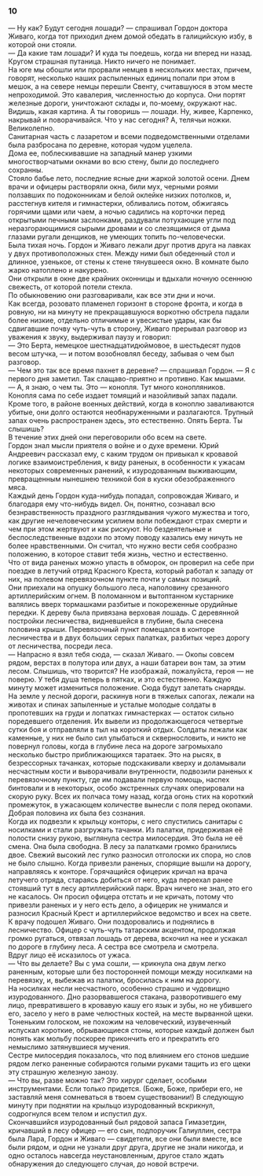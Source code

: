 ### 10 {-}

— Ну как? Будут сегодня лошади? — спрашивал Гордон доктора Живаго, когда тот приходил днем домой обедать в галицийскую избу, в которой они стояли.<br/> — Да какие там лошади? И куда ты поедешь, когда ни вперед ни назад. Кругом страшная путаница. Никто ничего не понимает.<br/> На юге мы обошли или прорвали немцев в нескольких местах, причем, говорят, несколько наших распыленных единиц попали при этом в мешок, а на севере немцы перешли Свенту, считавшуюся в этом месте непроходимой. Это кавалерия, численностью до корпуса. Они портят железные дороги, уничтожают склады и, по-моему, окружают нас. Видишь, какая картина. А ты говоришь — лошади. Ну, живее, Карпенко, накрывай и поворачивайся. Что у нас сегодня? А, телячьи ножки. Великолепно.<br/> Санитарная часть с лазаретом и всеми подведомственными отделами была разбросана по деревне, которая чудом уцелела.<br/> Дома ее, поблескивавшие на западный манер узкими многостворчатыми окнами во всю стену, были до последнего сохранны.<br/> Стояло бабье лето, последние ясные дни жаркой золотой осени. Днем врачи и офицеры растворяли окна, били мух, черными роями ползавших по подоконникам и белой оклейке низких потолков, и, расстегнув кителя и гимнастерки, обливались потом, обжигаясь горячими щами или чаем, а ночью садились на корточки перед открытыми печными заслонками, раздували потухающие угли под неразгорающимися сырыми дровами и со слезящимися от дыма глазами ругали денщиков, не умеющих топить по-человечески.<br/> Была тихая ночь. Гордон и Живаго лежали друг против друга на лавках у двух противоположных стен. Между ними был обеденный стол и длинное, узенькое, от стены к стене тянувшееся окно. В комнате было жарко натоплено и накурено.<br/> Они открыли в окне две крайних оконницы и вдыхали ночную осеннюю свежесть, от которой потели стекла.<br/> По обыкновению они разговаривали, как все эти дни и ночи.<br/> Как всегда, розовато пламенел горизонт в стороне фронта, и когда в ровную, ни на минуту не прекращавшуюся воркотню обстрела падали более низкие, отдельно отличимые и увесистые удары, как бы сдвигавшие почву чуть-чуть в сторону, Живаго прерывал разговор из уважения к звуку, выдерживал паузу и говорил:<br/> — Это Берта, немецкое шестнадцатидюймовое, в шестьдесят пудов весом штучка, — и потом возобновлял беседу, забывая о чем был разговор.<br/> — Чем это так все время пахнет в деревне? — спрашивал Гордон. — Я с первого дня заметил. Так слащаво-приятно и противно. Как мышами.<br/> — А, я знаю, о чем ты. Это — конопля. Тут много конопляников. Конопля сама по себе издает томящий и назойливый запах падали. Кроме того, в районе военных действий, когда в коноплю заваливаются убитые, они долго остаются необнаруженными и разлагаются. Трупный запах очень распространен здесь, это естественно. Опять Берта. Ты слышишь?<br/> В течение этих дней они переговорили обо всем на свете.<br/> Гордон знал мысли приятеля о войне и о духе времени. Юрий Андреевич рассказал ему, с каким трудом он привыкал к кровавой логике взаимоистребления, к виду раненых, в особенности к ужасам некоторых современных ранений, к изуродованным выживающим, превращенным нынешнею техникой боя в куски обезображенного мяса.<br/> Каждый день Гордон куда-нибудь попадал, сопровождая Живаго, и благодаря ему что-нибудь видел. Он, понятно, сознавал всю безнравственность праздного разглядывания чужого мужества и того, как другие нечеловеческим усилием воли побеждают страх смерти и чем при этом жертвуют и как рискуют. Но бездеятельные и беспоследственные вздохи по этому поводу казались ему ничуть не более нравственными. Он считал, что нужно вести себя сообразно положению, в которое ставит тебя жизнь, честно и естественно.<br/> Что от вида раненых можно упасть в обморок, он проверил на себе при поездке в летучий отряд Красного Креста, который работал к западу от них, на полевом перевязочном пункте почти у самых позиций.<br/> Они приехали на опушку большого леса, наполовину срезанного артиллерийским огнем. В поломанном и вытоптанном кустарнике валялись вверх тормашками разбитые и покореженные орудийные передки. К дереву была привязана верховая лошадь. С деревянной постройки лесничества, видневшейся в глубине, была снесена половина крыши. Перевязочный пункт помещался в конторе лесничества и в двух больших серых палатках, разбитых через дорогу от лесничества, посреди леса.<br/> — Напрасно я взял тебя сюда, — сказал Живаго. — Окопы совсем рядом, верстах в полутора или двух, а наши батареи вон там, за этим лесом. Слышишь, что творится? Не изображай, пожалуйста, героя — не поверю. У тебя душа теперь в пятках, и это естественно. Каждую минуту может измениться положение. Сюда будут залетать снаряды.<br/> На земле у лесной дороги, раскинув ноги в тяжелых сапогах, лежали на животах и спинах запыленные и усталые молодые солдаты в пропотевших на груди и лопатках гимнастерках — остаток сильно поредевшего отделения. Их вывели из продолжающегося четвертые сутки боя и отправляли в тыл на короткий отдых. Солдаты лежали как каменные, у них не было сил улыбаться и сквернословить, и никто не повернул головы, когда в глубине леса на дороге загромыхало несколько быстро приближающихся таратаек. Это на рысях, в безрессорных тачанках, которые подскакивали кверху и доламывали несчастным кости и выворачивали внутренности, подвозили раненых к перевязочному пункту, где им подавали первую помощь, наспех бинтовали и в некоторых, особо экстренных случаях оперировали на скорую руку. Всех их полчаса тому назад, когда огонь стих на короткий промежуток, в ужасающем количестве вынесли с поля перед окопами. Добрая половина их была без сознания.<br/> Когда их подвезли к крыльцу конторы, с него спустились санитары с носилками и стали разгружать тачанки. Из палатки, придерживая её полости снизу рукою, выглянула сестра милосердия. Это была не её смена. Она была свободна. В лесу за палатками громко бранились двое. Свежий высокий лес гулко разносил отголоски их спора, но слов не было слышно. Когда привезли раненых, спорящие вышли на дорогу, направляясь к конторе. Горячащийся офицерик кричал на врача летучего отряда, стараясь добиться от него, куда переехал ранее стоявший тут в лесу артиллерийский парк. Врач ничего не знал, это его не касалось. Он просил офицера отстать и не кричать, потому что привезли раненых и у него есть дело, а офицерик не унимался и разносил Красный Крест и артиллерийское ведомство и всех на свете. К врачу подошел Живаго. Они поздоровались и поднялись в лесничество. Офицер с чуть-чуть татарским акцентом, продолжая громко ругаться, отвязал лошадь от дерева, вскочил на нее и ускакал по дороге в глубину леса. А сестра все смотрела и смотрела.<br/> Вдруг лицо её исказилось от ужаса.<br/> — Что вы делаете? Вы с ума сошли, — крикнула она двум легко раненным, которые шли без посторонней помощи между носилками на перевязку, и, выбежав из палатки, бросилась к ним на дорогу.<br/> На носилках несли несчастного, особенно страшно и чудовищно изуродованного. Дно разорвавшегося стакана, разворотившего ему лицо, превратившего в кровавую кашу его язык и зубы, но не убившего его, засело у него в раме челюстных костей, на месте вырванной щеки. Тоненьким голоском, не похожим на человеческий, изувеченный испускал короткие, обрывающиеся стоны, которые каждый должен был понять как мольбу поскорее прикончить его и прекратить его немыслимо затянувшиеся мучения.<br/> Сестре милосердия показалось, что под влиянием его стонов шедшие рядом легко раненные собираются голыми руками тащить из его щеки эту страшную железную занозу.<br/> — Что вы, разве можно так? Это хирург сделает, особыми инструментами. Если только придется. (Боже, Боже, прибери его, не заставляй меня сомневаться в твоем существовании!) В следующую минуту при поднятии на крыльцо изуродованный вскрикнул, содрогнулся всем телом и испустил дух.<br/> Скончавшийся изуродованный был рядовой запаса Гимазетдин, кричавший в лесу офицер — его сын, подпоручик Галиуллин, сестра была Лара, Гордон и Живаго — свидетели, все они были вместе, все были рядом, и одни не узнали друг друга, другие не знали никогда, и одно осталось навсегда неустановленным, другое стало ждать обнаружения до следующего случая, до новой встречи.

